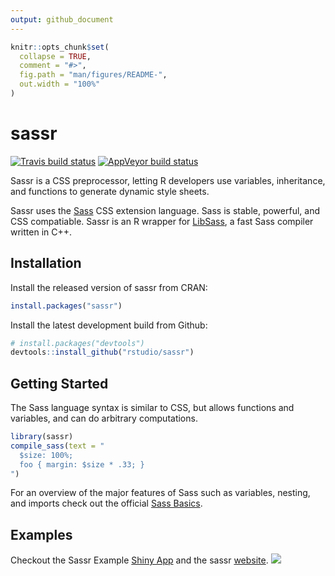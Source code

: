 ```yaml
---
output: github_document
---
```


<!-- README.md is generated from README.Rmd. Please edit that file -->

```r
knitr::opts_chunk$set(
  collapse = TRUE,
  comment = "#>",
  fig.path = "man/figures/README-",
  out.width = "100%"
)
```


# sassr

[![Travis build status](https://travis-ci.org/rstudio/sassr.svg?branch=master)](https://travis-ci.org/rstudio/sassr) [![AppVeyor build status](https://ci.appveyor.com/api/projects/status/github/rstudio/sassr?branch=master&svg=true)](https://ci.appveyor.com/project/rstudio/sassr)

Sassr is a CSS preprocessor, letting R developers use variables, inheritance, and functions to generate dynamic style sheets.

Sassr uses the [Sass](https://sass-lang.com/) CSS extension language. Sass is stable, powerful, and CSS compatiable. Sassr is an R wrapper for [LibSass](https://github.com/sass/libsass), a fast Sass compiler written in C++.

## Installation

Install the released version of sassr from CRAN:
```r
install.packages("sassr")
```

Install the latest development build from Github:
```r
# install.packages("devtools")
devtools::install_github("rstudio/sassr")
```

## Getting Started

The Sass language syntax is similar to CSS, but allows functions and variables, and can do arbitrary computations. 

```r
library(sassr)
compile_sass(text = "
  $size: 100%;
  foo { margin: $size * .33; }
")
```

For an overview of the major features of Sass such as variables, nesting, and imports check out the official [Sass Basics](https://sass-lang.com/guide).

## Examples

Checkout the Sassr Example [Shiny App](https://gallery.shinyapps.io/140-sassr-size/) and the sassr [website](https://rstudio.github.io/sassr/articles/sass.html).
![](man/figures/shiny-app.gif)


